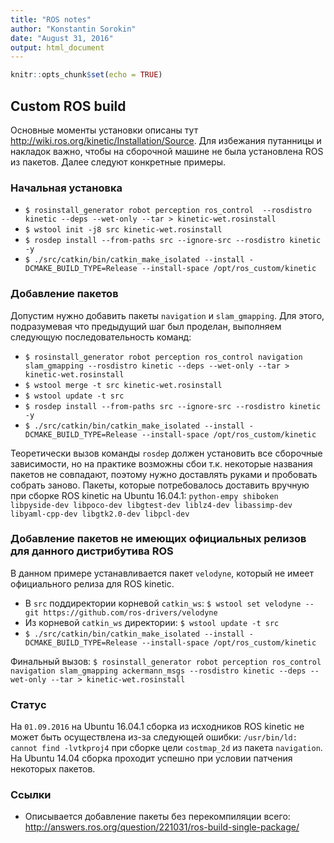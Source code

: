 ```yaml
---
title: "ROS notes"
author: "Konstantin Sorokin"
date: "August 31, 2016"
output: html_document
---
```


```r
knitr::opts_chunk$set(echo = TRUE)
```

## Custom ROS build
Основные моменты установки описаны тут <http://wiki.ros.org/kinetic/Installation/Source>. Для избежания путанницы и накладок важно, чтобы на сборочной машине не была установлена ROS из пакетов. Далее следуют конкретные примеры.

### Начальная установка

* ```$ rosinstall_generator robot perception ros_control  --rosdistro kinetic --deps --wet-only --tar > kinetic-wet.rosinstall```
* ```$ wstool init -j8 src kinetic-wet.rosinstall```
* ```$ rosdep install --from-paths src --ignore-src --rosdistro kinetic -y```
* ```$ ./src/catkin/bin/catkin_make_isolated --install -DCMAKE_BUILD_TYPE=Release --install-space /opt/ros_custom/kinetic```

### Добавление пакетов
Допустим нужно добавить пакеты ```navigation``` и ```slam_gmapping```. Для этого, подразумевая что предыдущий шаг был проделан, выполняем следующую последовательность команд:

* ```$ rosinstall_generator robot perception ros_control navigation slam_gmapping --rosdistro kinetic --deps --wet-only --tar > kinetic-wet.rosinstall```
* ```$ wstool merge -t src kinetic-wet.rosinstall```
* ```$ wstool update -t src```
* ```$ rosdep install --from-paths src --ignore-src --rosdistro kinetic -y```
* ```$ ./src/catkin/bin/catkin_make_isolated --install -DCMAKE_BUILD_TYPE=Release --install-space /opt/ros_custom/kinetic```

Теоретически вызов команды ```rosdep``` должен установить все сборочные зависимости, но на практике возможны сбои т.к. некоторые названия пакетов не совпадают, поэтому нужно доставлять руками и пробовать собрать заново. Пакеты, которые потребовалось доставить вручную при сборке ROS kinetic на Ubuntu 16.04.1: ```python-empy shiboken libpyside-dev libpoco-dev libgtest-dev liblz4-dev libassimp-dev libyaml-cpp-dev libgtk2.0-dev libpcl-dev```

### Добавление пакетов не имеющих официальных релизов для данного дистрибутива ROS
В данном примере устанавливается пакет ```velodyne```, который не имеет официального релиза для ROS kinetic.

* В ```src``` поддиректории корневой ```catkin_ws```: ```$ wstool set velodyne --git https://github.com/ros-drivers/velodyne```
* Из корневой ```catkin_ws``` директории: ```$ wstool update -t src```
* ```$ ./src/catkin/bin/catkin_make_isolated --install -DCMAKE_BUILD_TYPE=Release --install-space /opt/ros_custom/kinetic```

Финальный вызов:
```$ rosinstall_generator robot perception ros_control navigation slam_gmapping ackermann_msgs --rosdistro kinetic --deps --wet-only --tar > kinetic-wet.rosinstall```

### Статус
На ```01.09.2016``` на Ubuntu 16.04.1 сборка из исходников ROS kinetic не может быть осуществлена из-за следующей ошибки:
```/usr/bin/ld: cannot find -lvtkproj4``` при сборке цели ```costmap_2d``` из пакета ```navigation```. На Ubuntu 14.04 сборка проходит успешно при условии патчения некоторых пакетов.


### Ссылки

* Описывается добавление пакеты без перекомпиляции всего: <http://answers.ros.org/question/221031/ros-build-single-package/>
